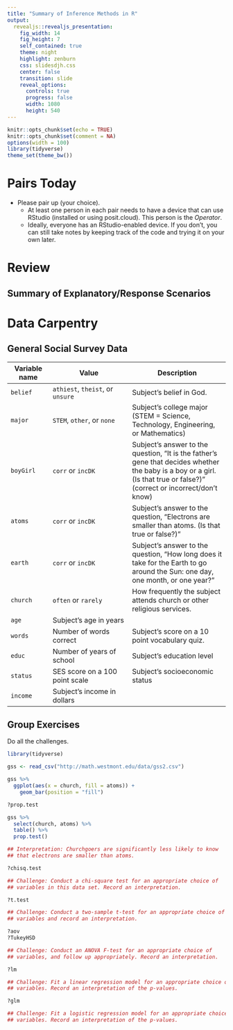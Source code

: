 ```yaml
---
title: "Summary of Inference Methods in R"
output: 
  revealjs::revealjs_presentation:
    fig_width: 14 
    fig_height: 7
    self_contained: true
    theme: night
    highlight: zenburn
    css: slidesdjh.css
    center: false
    transition: slide
    reveal_options:
      controls: true
      progress: false
      width: 1080
      height: 540
---
```


```r
knitr::opts_chunk$set(echo = TRUE)
knitr::opts_chunk$set(comment = NA)
options(width = 100)
library(tidyverse)
theme_set(theme_bw())
```

# Pairs Today

- Please pair up (your choice).
    - At least one person in each pair needs to have a device that can use RStudio (installed or using posit.cloud). This person is the *Operator*.
    - Ideally, everyone has an RStudio-enabled device. If you don't, you can still take notes by keeping track of the code and trying it on your own later.
    
# Review

## Summary of Explanatory/Response Scenarios

# Data Carpentry

## General Social Survey Data

| Variable name | Value | Description |
| ------------ | ----------------------- | ---------------------------- |
| `belief` | `athiest`, `theist`, or `unsure` | Subject's belief in God. |
| `major` | `STEM`, `other`, or `none` | Subject's college major (STEM = Science, Technology, Engineering, or Mathematics) |
| `boyGirl` | `corr` or `incDK` | Subject's answer to the question, "It is the father’s gene that decides whether the baby is a boy or a girl. (Is that true or false?)" (correct or incorrect/don't know) |
| `atoms` | `corr` or `incDK`  | Subject's answer to the question, "Electrons are smaller than atoms. (Is that true or false?)" |
| `earth` | `corr` or `incDK`  | Subject's answer to the question, "How long does it take for the Earth to go around the Sun: one day, one month, or one year?" |
| `church ` | `often` or `rarely` | How frequently the subject attends church or other religious services. |
| `age` | Subject's age in years | |
| `words` | Number of words correct | Subject's score on a 10 point vocabulary quiz. |
| `educ`  | Number of years of school | Subject's education level |
| `status` | SES score on a 100 point scale | Subject's socioeconomic status |
| `income` | Subject's income in dollars | |

## Group Exercises

Do all the challenges.

```r
library(tidyverse)

gss <- read_csv("http://math.westmont.edu/data/gss2.csv")

gss %>%
  ggplot(aes(x = church, fill = atoms)) +
    geom_bar(position = "fill")

?prop.test

gss %>%
  select(church, atoms) %>%
  table() %>%
  prop.test()

## Interpretation: Churchgoers are significantly less likely to know 
## that electrons are smaller than atoms. 

?chisq.test

## Challenge: Conduct a chi-square test for an appropriate choice of 
## variables in this data set. Record an interpretation.

?t.test

## Challenge: Conduct a two-sample t-test for an appropriate choice of 
## variables and record an interpretation.

?aov
?TukeyHSD

## Challenge: Conduct an ANOVA F-test for an appropriate choice of 
## variables, and follow up appropriately. Record an interpretation.

?lm

## Challenge: Fit a linear regression model for an appropriate choice of 
## variables. Record an interpretation of the p-values.

?glm

## Challenge: Fit a logistic regression model for an appropriate choice of 
## variables. Record an interpretation of the p-values.
```

